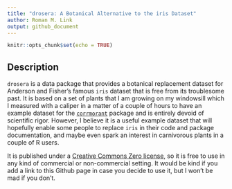 ```yaml
---
title: "drosera: A Botanical Alternative to the iris Dataset"
author: Roman M. Link
output: github_document
---
```


```r
knitr::opts_chunk$set(echo = TRUE)
```

## Description
`drosera` is a data package that provides a botanical replacement dataset for Anderson and Fisher's famous `iris` dataset that is free from its troublesome past. It is based on a set of plants that I am growing on my windowsill which I measured with a caliper in a matter of a couple of hours to have an example dataset for the [`corrmorant`](https://github.com/r-link/corrmorant) package and is entirely devoid of scientific rigor. However, I believe it is a useful example dataset that will hopefully enable some people to replace `iris` in their code and package documentation, and maybe even spark an interest in carnivorous plants in a couple of R users.

It is published under a [Creative Commons Zero license](https://github.com/r-link/drosera/blob/master/LICENSE), so it is free to use in any kind of commercial or non-commercial setting. It would be kind if you add a link to this Github page in case you decide to use it, but I won't be mad if you don't.
